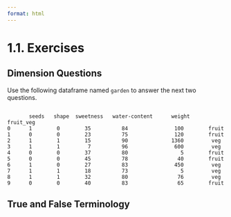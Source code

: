 ```yaml
---
format: html
---
```


<script src='../../src/quiz.js'></script>

# 1.1. Exercises

## Dimension Questions

Use the following dataframe named `garden` to answer the next two questions. 

```out
               
       seeds   shape  sweetness   water-content      weight    fruit_veg
0      1        0        35          84               100        fruit
1      0        0        23          75               120        fruit
2      1        1        15          90              1360         veg
3      1        1         7          96               600         veg
4      0        0        37          80                 5        fruit
5      0        0        45          78                40        fruit  
6      1        0        27          83               450         veg
7      1        1        18          73                 5         veg
8      1        1        32          80                76         veg
9      0        0        40          83                65        fruit
```

<div id='mcq1'></div>
<script>
    generateQuiz(
        'mcq1',
        'Question 1',
        'We are trying to predict if each example is either a fruit or a vegetable.',
        {
        '1': 'Have you tried counting the columns in <code>garden</code> that are not the <code>target</code>?',
        '5': 'Fantastic!',
        '6': 'Are you including the target column <code>fruit_veg</code>? Or maybe you included the index?',
        '7': 'You may be including the index and target column <code>fruit_veg</code>.',
        },
        '5',
    );
</script>

<div id='mcq2'></div>
<script>
    generateQuiz(
        'mcq2',
        'Question 2',
        'Which of the following would be the feature vector for example 0.',
        {
        '<code>array([1,  0, 1, 1, 0, 0, 1, 1, 1, 0])</code>': 'This is the values from the first column not values for the feature vector of example 0.',
        '<code>array([fruit,  fruit, veg, veg, fruit, fruit, veg, veg, veg, fruit])</code>': 'This is only containing the values of the target.',
        '<code>array([1, 0, 35, 84, 100])</code>': '',
        '<code>array([1, 0, 35, 84, 100,  fruit])</code>': 'Close but you have the target value in the feature vector.',
        },
        '<code>array([1, 0, 35, 84, 100])</code>',
    );
</script>

## True and False Terminology

<div id='mcq3'></div>
<script>
    generateQuiz(
        'mcq3',
        'Question 1',
        'Analogy-based models find examples from the test set that are most similar to the test example we are predicting.',
        {
        'True': 'These types of models find examples that are most similar to the text example in the *training* set.',
        'False': 'Great! They are finding examples in the training set, most similar to the test example.',
        },
        'False',
    );
</script>

<div id='mcq4'></div>
<script>
    generateQuiz(
        'mcq4',
        'Question 2',
        'Feature vectors can only be of length 3 since we cannot visualize past that.',
        {
        'True': 'Feature vectors have no max value.',
        'False': '',
        },
        'False',
    );
</script>

<div id='mcq5'></div>
<script>
    generateQuiz(
        'mcq5',
        'Question 3',
        'A dataset with 10 dimensions is considered low dimensional.',
        {
        'True': 'Well done!',
        'False': 'Dimensions up to 1000 are considered "low".',
        },
        'True',
    );
</script>
